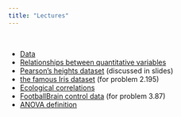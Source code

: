 ```yaml
---
title: "Lectures"
---
```


<br>

- [Data](lectures/Data.html)
- [Relationships between quantitative variables](lectures/Regression.html)
- [Pearson's heights dataset](lectures/heights.csv) (discussed in slides)
- [the famous Iris dataset](lectures/iris.csv) (for problem 2.195)
- [Ecological correlations](lectures/eco.pdf)
- [FootballBrain control data](lectures/FootballBrainControl.csv) (for problem 3.87)
- [ANOVA definition](lectures/anova-defn.pdf)
